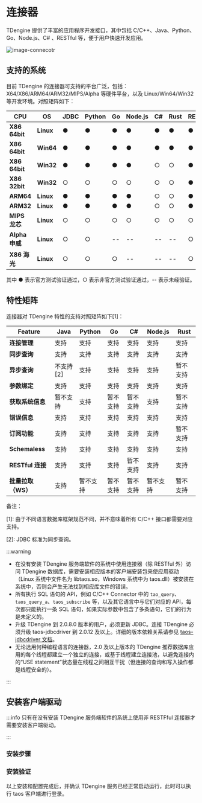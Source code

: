 # 连接器

TDengine 提供了丰富的应用程序开发接口，其中包括 C/C++、Java、Python、Go、Node.js、C# 、RESTful 等，便于用户快速开发应用。

![image-connecotr](/img/connector.png)

## 支持的系统

目前 TDengine 的连接器可支持的平台广泛，包括：X64/X86/ARM64/ARM32/MIPS/Alpha 等硬件平台，以及 Linux/Win64/Win32 等开发环境。对照矩阵如下：

| **CPU**        | **OS**    | **JDBC** | **Python** | **Go** | **Node.js** | **C#** | **Rust** | **RESTful** |
| -------------- | --------- | -------- | ---------- | ------ | ----------- | ------ | -------- | ----------- |
| **X86 64bit**  | **Linux** | ●        | ●          | ●      | ●           | ●      | ●        | ●           |
| **X86 64bit**  | **Win64** | ●        | ●          | ●      | ●           | ●      | ●        | ●           |
| **X86 64bit**  | **Win32** | ●        | ●          | ●      | ●           | ○      | ○        | ●           |
| **X86 32bit**  | **Win32** | ○        | ○          | ○      | ○           | ○      | ○        | ●           |
| **ARM64**      | **Linux** | ●        | ●          | ●      | ●           | ○      | ○        | ●           |
| **ARM32**      | **Linux** | ●        | ●          | ●      | ●           | ○      | ○        | ●           |
| **MIPS 龙芯**  | **Linux** | ○        | ○          | ○      | ○           | ○      | ○        | ○           |
| **Alpha 申威** | **Linux** | ○        | ○          | --     | --          | --     | --       | ○           |
| **X86 海光**   | **Linux** | ○        | ○          | ○      | --          | --     | --       | ○           |

其中 ● 表示官方测试验证通过，○ 表示非官方测试验证通过，-- 表示未经验证。

## 特性矩阵

连接器对 TDengine 特性的支持对照矩阵如下[1]：

| **Feature**        | **Java**  | **Python** | **Go**   | **C#**   | **Node.js** | **Rust** |
| ------------------ | --------- | ---------- | -------- | -------- | ----------- | -------- |
| **连接管理**       | 支持      | 支持       | 支持     | 支持     | 支持        | 支持     |
| **同步查询**       | 支持      | 支持       | 支持     | 支持     | 支持        | 支持     |
| **异步查询**       | 不支持[2] | 支持       | 支持     | 支持     | 支持        | 暂不支持 |
| **参数绑定**       | 支持      | 支持       | 支持     | 支持     | 支持        | 支持     |
| **获取系统信息**   | 暂不支持  | 支持       | 暂不支持 | 暂不支持 | 支持        | 暂不支持 |
| **错误信息**       | 支持      | 支持       | 支持     | 支持     | 支持        | 支持     |
| **订阅功能**       | 支持      | 支持       | 支持     | 支持     | 支持        | 暂不支持 |
| **Schemaless**     | 支持      | 支持       | 支持     | 支持     | 支持        | 支持     |
| **RESTful 连接**   | 支持      | 支持       | 支持     | 暂不支持 | 支持        | 支持     |
| **批量拉取（WS）** | 支持      | 暂不支持   | 暂不支持 | 暂不支持 | 暂不支持    | 暂不支持 |

备注：

[1]: 由于不同语言数据库框架规范不同，并不意味着所有 C/C++ 接口都需要对应支持。

[2]: JDBC 标准为同步查询。

:::warning

- 在没有安装 TDengine 服务端软件的系统中使用连接器（除 RESTful 外）访问 TDengine 数据库，需要安装相应版本的客户端安装包来使应用驱动（Linux 系统中文件名为 libtaos.so，Windows 系统中为 taos.dll）被安装在系统中，否则会产生无法找到相应库文件的错误。
- 所有执行 SQL 语句的 API，例如 C/C++ Connector 中的 `tao_query`、`taos_query_a`、`taos_subscribe` 等，以及其它语言中与它们对应的 API，每次都只能执行一条 SQL 语句，如果实际参数中包含了多条语句，它们的行为是未定义的。
- 升级 TDengine 到 2.0.8.0 版本的用户，必须更新 JDBC。连接 TDengine 必须升级 taos-jdbcdriver 到 2.0.12 及以上。详细的版本依赖关系请参见 [taos-jdbcdriver 文档](https://www.taosdata.com/cn/documentation/connector/java#version)。
- 无论选用何种编程语言的连接器，2.0 及以上版本的 TDengine 推荐数据库应用的每个线程都建立一个独立的连接，或基于线程建立连接池，以避免连接内的“USE statement”状态量在线程之间相互干扰（但连接的查询和写入操作都是线程安全的）。

:::


## 安装客户端驱动

:::info
只有在没有安装 TDengine 服务端软件的系统上使用非 RESTFful 连接器才需要安装客户端驱动。

:::

### 安装步骤

<Tabs defaultValue="linux" groupId="os">
  <TabItem value="linux" label="Linux">
    <InstallOnWindows />
  </TabItem>
  <TabItem value="windows" label="Windows">
    <InstallOnLinux />
  </TabItem>
</Tabs>

### 安装验证

以上安装和配置完成后，并确认 TDengine 服务已经正常启动运行，此时可以执行 taos 客户端进行登录。

<Tabs defaultValue="linux" groupId="os">
  <TabItem value="linux" label="Linux">
    <VarifyLinux />
  </TabItem>
  <TabItem value="windows" label="Windows">
    <VarifyWindows />
  </TabItem>
</Tabs>
